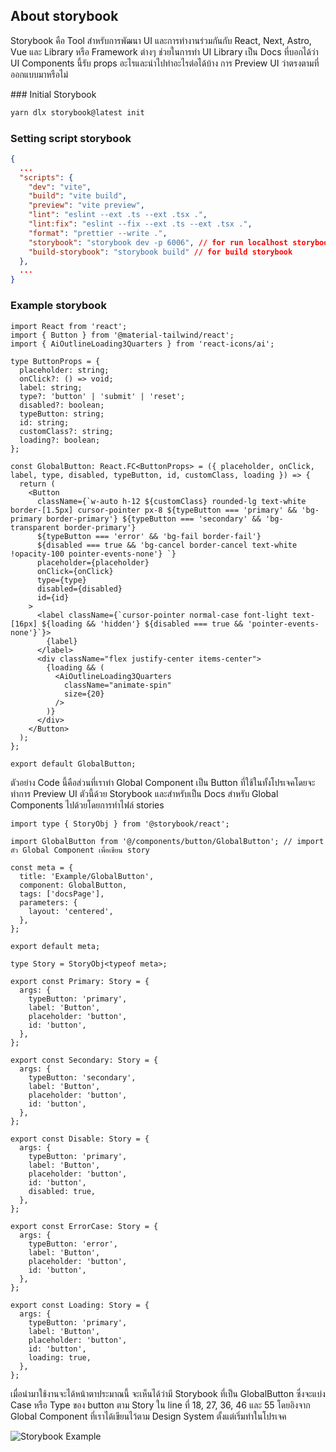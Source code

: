 
## About storybook

Storybook คือ Tool สำหรับการพัฒนา UI และการทำงานร่วมกันกับ React, Next, Astro, Vue และ Library หรือ Framework ต่างๆ
ช่วยในการทำ UI Library เป็น Docs ที่บอกได้ว่า UI Components นี้รับ props อะไรและนำไปทำอะไรต่อได้บ้าง 
การ Preview UI ว่าตรงตามที่ออกแบบมาหรือไม่

<Steps>
### Initial Storybook

```zsh
yarn dlx storybook@latest init
```

### Setting script storybook
```json filename="package.json" {10-11}
{
  ...
  "scripts": {
    "dev": "vite",
    "build": "vite build",
    "preview": "vite preview",
    "lint": "eslint --ext .ts --ext .tsx .",
    "lint:fix": "eslint --fix --ext .ts --ext .tsx .",
    "format": "prettier --write .",
    "storybook": "storybook dev -p 6006", // for run localhost storybook
    "build-storybook": "storybook build" // for build storybook
  },
  ...
}
```
</Steps>

### Example storybook

```tsx filename="GlobalButton.tsx" showLineNumbers
import React from 'react';
import { Button } from '@material-tailwind/react';
import { AiOutlineLoading3Quarters } from 'react-icons/ai';

type ButtonProps = {
  placeholder: string;
  onClick?: () => void;
  label: string;
  type?: 'button' | 'submit' | 'reset';
  disabled?: boolean;
  typeButton: string;
  id: string;
  customClass?: string;
  loading?: boolean;
};

const GlobalButton: React.FC<ButtonProps> = ({ placeholder, onClick, label, type, disabled, typeButton, id, customClass, loading }) => {
  return (
    <Button
      className={`w-auto h-12 ${customClass} rounded-lg text-white border-[1.5px] cursor-pointer px-8 ${typeButton === 'primary' && 'bg-primary border-primary'} ${typeButton === 'secondary' && 'bg-transparent border-primary'} 
      ${typeButton === 'error' && 'bg-fail border-fail'}
      ${disabled === true && 'bg-cancel border-cancel text-white !opacity-100 pointer-events-none'} `}
      placeholder={placeholder}
      onClick={onClick}
      type={type}
      disabled={disabled}
      id={id}
    >
      <label className={`cursor-pointer normal-case font-light text-[16px] ${loading && 'hidden'} ${disabled === true && 'pointer-events-none'}`}>
        {label}
      </label>
      <div className="flex justify-center items-center">
        {loading && (
          <AiOutlineLoading3Quarters
            className="animate-spin"
            size={20}
          />
        )}
      </div>
    </Button>
  );
};

export default GlobalButton;
```
ตัวอย่าง Code นี้คือส่วนที่เราทำ Global Component เป็น Button ที่ใช้ในทั้งโปรเจคโดยจะทำการ Preview UI ตัวนี้ด้วย Storybook
และสำหรับเป็น Docs สำหรับ Global Components ไปด้วยโดยการทำไฟล์ stories

```tsx filename="GlobalButton.stories.tsx" showLineNumbers {18, 27, 36, 46, 55}
import type { StoryObj } from '@storybook/react';

import GlobalButton from '@/components/button/GlobalButton'; // import ตัว Global Component เพื่อเขียน story

const meta = {
  title: 'Example/GlobalButton',
  component: GlobalButton,
  tags: ['docsPage'],
  parameters: {
    layout: 'centered',
  },
};

export default meta;

type Story = StoryObj<typeof meta>;

export const Primary: Story = {
  args: {
    typeButton: 'primary',
    label: 'Button',
    placeholder: 'button',
    id: 'button',
  },
};

export const Secondary: Story = {
  args: {
    typeButton: 'secondary',
    label: 'Button',
    placeholder: 'button',
    id: 'button',
  },
};

export const Disable: Story = {
  args: {
    typeButton: 'primary',
    label: 'Button',
    placeholder: 'button',
    id: 'button',
    disabled: true,
  },
};

export const ErrorCase: Story = {
  args: {
    typeButton: 'error',
    label: 'Button',
    placeholder: 'button',
    id: 'button',
  },
};

export const Loading: Story = {
  args: {
    typeButton: 'primary',
    label: 'Button',
    placeholder: 'button',
    id: 'button',
    loading: true,
  },
};
```

เมื่อนำมาใช้งานจะได้หน้าตาประมาณนี้ จะเห็นได้ว่ามี Storybook ที่เป็น GlobalButton ซึ่งจะแบ่ง Case หรือ Type ของ button 
ตาม Story ใน line ที่ 18, 27, 36, 46 และ 55 โดยอิงจาก Global Component ที่เราได้เขียนไว้ตาม Design System
ตั้งแต่เริ่มทำในโปรเจค

![Storybook Example](../../../public/images/example-story.png)
